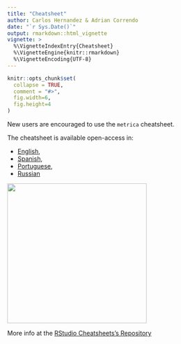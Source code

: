 ---
title: "Cheatsheet"
author: Carlos Hernandez & Adrian Correndo
date: "`r Sys.Date()`"
output: rmarkdown::html_vignette
vignette: >
  %\VignetteIndexEntry{Cheatsheet}
  %\VignetteEngine{knitr::rmarkdown}
  %\VignetteEncoding{UTF-8}
---

```{r, include = FALSE}
knitr::opts_chunk$set(
  collapse = TRUE,
  comment = "#>",
  fig.width=6, 
  fig.height=4
)
```

New users are encouraged to use the `metrica` cheatsheet. <br/>

The cheatsheet is available open-access in: 

- [English](https://github.com/adriancorrendo/cheatsheets/blob/main/metrica.pdf),
- [Spanish](https://github.com/adriancorrendo/cheatsheets/blob/main/translations/spanish/metrica_es.pdf),
- [Portuguese](https://github.com/adriancorrendo/cheatsheets/blob/main/translations/portuguese/metrica_pt_br.pdf),  
- [Russian](https://github.com/adriancorrendo/cheatsheets/blob/main/translations/russian/metrica_ru.pdf)

<img src="../man/figures/cheatsheet.png" align="center" height="320" style="float:center; height:320px;"/>

More info at the [RStudio Cheatsheets's Repository ](https://github.com/rstudio/cheatsheets)